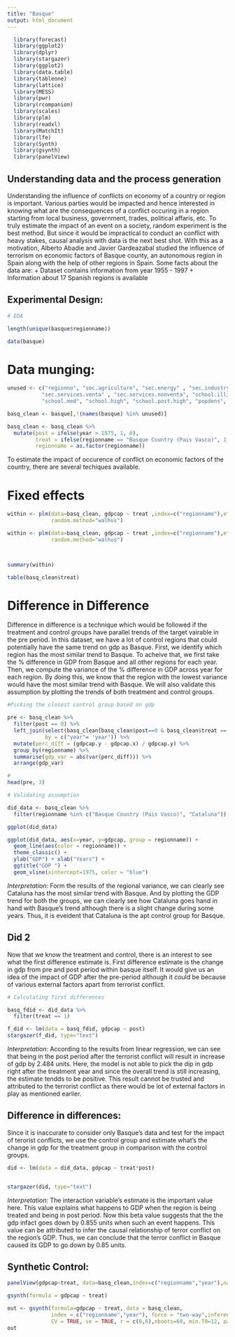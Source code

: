 ```yaml
---
title: "Basque"
output: html_document
---
```


```r
  library(forecast)
  library(ggplot2)
  library(dplyr)
  library(stargazer)
  library(ggplot2)
  library(data.table)
  library(tableone)
  library(lattice)
  library(MESS)
  library(pwr)
  library(rcompanion)
  library(scales)
  library(plm)
  library(readxl)
  library(MatchIt)
  library(lfe)
  library(Synth)
  library(gsynth)
  library(panelView)
```


## Understanding data and the process generation

Understanding the influence of conflicts on economy of a country or region is important. Various parties would be impacted and hence interested in knowing what are the consequences of a conflict occuring in a region starting from local business, government, trades, political affaris, etc. To truly estimate the impact of an event on a society, random experiment is the best method. But since it would be impractical to conduct an conflict with heavy stakes, causal analysis with data is the next best shot. With this as a motivation, Alberto Abadie and Javier Gardeazabal studied the influence of terrorism on economic factors of Basque county, an autonomous region in Spain along with the help of other regions in Spain. Some facts about the data are:
  + Dataset contains information from year 1955 - 1997
  + Information about 17 Spanish regions is available

## Experimental Design:



```r
# EDA

length(unique(basque$regionname))

```

```r
data(basque)
```



# Data munging:

```r

unused <- c("regionno", "sec.agriculture", "sec.energy" , "sec.industry" , "sec.construction" , 
           "sec.services.venta" , "sec.services.nonventa", "school.illit", "school.prim", 
           "school.med", "school.high", "school.post.high", "popdens", "invest")

basq_clean <- basque[,!(names(basque) %in% unused)]

basq_clean <- basq_clean %>%
  mutate(post = ifelse(year > 1975, 1, 0),
         treat = ifelse(regionname == "Basque Country (Pais Vasco)", 1, 0),
         regionname = as.factor(regionname))
```



To estimate the impact of occurence of conflict on economic factors of the country, there are several techiques available.





# Fixed effects

```r


within <- plm(data=basq_clean, gdpcap ~ treat ,index=c("regionname"),effect="individual",model="random", 
              random.method="walhus")

within <- plm(data=basq_clean, gdpcap ~ treat ,index=c("regionname"),effect="individual",model="random", 
              random.method="walhus")



summary(within)

table(basq_clean$treat)

```


# Difference in Difference

Difference in difference is a technique which would be followed if the treatment and control groups have parallel trends of the target vairable in the pre period. In this dataset, we have a lot of control regions that could potentially have the same trend on gdp as Basque. First, we identify which region has the most similar trend to Basque. To acheive that, we first take the % difference in GDP from Basque and all other regions for each year. Then, we compute the variance of the % difference in GDP across year for each region. By doing this, we know that the region with the lowest variance would have the most similar trend with Basque. We will also validate this assumption by plotting the trends of both treatment and control groups.

```r

#Picking the closest control group based on gdp

pre <- basq_clean %>%
  filter(post == 0) %>%
  left_join(select(basq_clean[basq_clean$post==0 & basq_clean$treat == 1, ], gdpcap, year),
            by = c("year"= 'year')) %>%
  mutate(perc_diff = (gdpcap.y - gdpcap.x) / gdpcap.y) %>%
  group_by(regionname) %>%
  summarise(gdp_var = abs(var(perc_diff))) %>%
  arrange(gdp_var)

# 
head(pre, 3)

# Validating assumption

did_data <- basq_clean %>%
  filter(regionname %in% c("Basque Country (Pais Vasco)", "Cataluna"))

ggplot(did_data)

ggplot(did_data, aes(x=year, y=gdpcap, group = regionname)) +
  geom_line(aes(color = regionname)) + 
  theme_classic() +
  ylab("GDP") + xlab("Years") + 
  ggtitle("GDP ") +
  geom_vline(xintercept=1975, color = "blue")


```
*Interpretation*:
Form the results of the regional variance, we can clearly see Cataluna has the most similar trend with Basque. And by plotting the GDP trend for both the groups, we can clearly see how Cataluna goes hand in hand with Basque's trend although there is a slight change during some years. Thus, it is eveident that Cataluna is the apt control group for Basque.

## Did 2
Now that we know the treatment and control, there is an interest to see what the first difference estimate is. First difference estimate is the change in gdp from pre and post period within basque itself. It would give us an idea of the impact of GDP after the pre-period although it could be because of various external factors apart from terrorist conflict.

```r

# Calculating first differences

basq_fdid <- did_data %>%
  filter(treat == 1)

f_did <- lm(data = basq_fdid, gdpcap ~ post)
stargazer(f_did, type="text")

```
*Interpretation:*
According to the results from linear regression, we can see that being in the post period after the terrorist conflict will result in increase of gdp by 2.484 units. Here, the model is not able to pick the dip in gdp right after the treatment year and since the overall trend is still increasing, the estimate tendds to be positive. This result cannot be trusted and attributed to the terrorist conflict as there would be lot of external factors in play as mentioned earlier.


##  Difference in differences:

Since it is inaccurate to consider only Basque's data and test for the impact of terorist conflicts, we use the control group and estimate what's the change in gdp for the treatment group in comparison with the control groups.


```r

did <- lm(data = did_data, gdpcap ~ treat*post)


stargazer(did, type="text")

```
*Interpretation:*
The interaction variable's estimate is the important value here. This value explains what happens to GDP when the region is being treated and being in post period. Now this beta value suggests that the the gdp infact goes down by 0.855 units when such an event happens. This value can be attributed to infer the causal relationship of terror conflict on the region's GDP. Thus, we can conclude that the terror conflict in Basque caused its GDP to go down by 0.85 units.

## Synthetic Control:

```r

panelView(gdpcap~treat, data=basq_clean,index=c("regionname","year"),na.rm=TRUE,outcome.type="continuous",treatment=TRUE)

gsynth(formula = gdpcap ~ treat)

out <- gsynth(formula=gdpcap ~ treat, data = basq_clean,
              index = c("regionname","year"), force = "two-way",inference="parametric",
              CV = TRUE, se = TRUE, r = c(0,6),nboots=60, min.T0=12, parallel=TRUE,cores=8,na.rm=FALSE)
out


```







